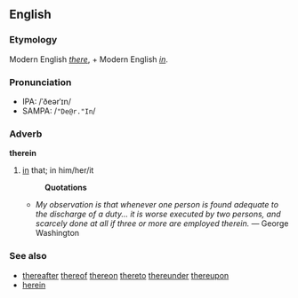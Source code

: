 ==English==
===Etymology===
Modern English ''[[there]]'', + Modern English ''[[in]]''.

===Pronunciation===
*IPA: /ˈðeərˈɪn/
*SAMPA: /<tt>"De@r."In</tt>/

===Adverb===
'''therein'''
# [[in]] that; in him/her/it
#:'''Quotations'''
#*''My observation is that whenever one person is found adequate to the discharge of a duty... it is worse executed by two persons, and scarcely done at all if three or more are employed therein.'' &mdash; George Washington

=== See also ===
* [[thereafter]] [[thereof]] [[thereon]] [[thereto]] [[thereunder]] [[thereupon]]
* [[herein]]